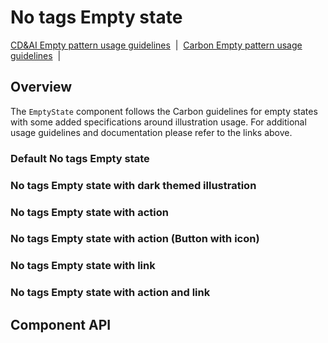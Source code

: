 
# No tags Empty state

[CD&AI Empty pattern usage guidelines](https://pages.github.ibm.com/cdai-design/pal/patterns/empty-state/usage/)
&nbsp;|&nbsp;
[Carbon Empty pattern usage guidelines](https://www.carbondesignsystem.com/patterns/empty-states-pattern/)
&nbsp;|&nbsp;

## Overview

The `EmptyState` component follows the Carbon guidelines for empty states with
some added specifications around illustration usage. For additional usage
guidelines and documentation please refer to the links above.

### Default No tags Empty state

<Canvas>
  <Story
    id={getStorybookSlug(
      pkg,
      NoTagsEmptyState.displayName,
      'default',
      'emptystates'
    )}
  />
</Canvas>

### No tags Empty state with dark themed illustration

<Canvas>
  <Story
    id={getStorybookSlug(
      pkg,
      NoTagsEmptyState.displayName,
      'with-dark-mode-illustration',
      'emptystates'
    )}
  />
</Canvas>

### No tags Empty state with action

<Canvas>
  <Story
    id={getStorybookSlug(
      pkg,
      NoTagsEmptyState.displayName,
      'with-action',
      'emptystates'
    )}
  />
</Canvas>

### No tags Empty state with action (Button with icon)

<Canvas>
  <Story
    id={getStorybookSlug(
      pkg,
      NoTagsEmptyState.displayName,
      'with-action-icon-button',
      'emptystates'
    )}
  />
</Canvas>

### No tags Empty state with link

<Canvas>
  <Story
    id={getStorybookSlug(
      pkg,
      NoTagsEmptyState.displayName,
      'with-link',
      'emptystates'
    )}
  />
</Canvas>

### No tags Empty state with action and link

<Canvas>
  <Story
    id={getStorybookSlug(
      pkg,
      NoTagsEmptyState.displayName,
      'with-action-and-link',
      'emptystates'
    )}
  />
</Canvas>

## Component API

<ArgsTable />

